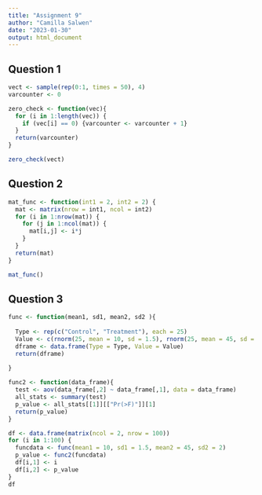 ```yaml
---
title: "Assignment 9"
author: "Camilla Salwen"
date: "2023-01-30"
output: html_document
---
```


## Question 1
```r
vect <- sample(rep(0:1, times = 50), 4)
varcounter <- 0

zero_check <- function(vec){
  for (i in 1:length(vec)) {
    if (vec[i] == 0) {varcounter <- varcounter + 1}
  }
  return(varcounter)
}

zero_check(vect)
```


## Question 2
```r

mat_func <- function(int1 = 2, int2 = 2) {
  mat <- matrix(nrow = int1, ncol = int2)
  for (i in 1:nrow(mat)) {
    for (j in 1:ncol(mat)) {
      mat[i,j] <- i*j
    }
  }
  return(mat)
}

mat_func()
```


## Question 3
```r


func <- function(mean1, sd1, mean2, sd2 ){
  
  Type <- rep(c("Control", "Treatment"), each = 25)
  Value <- c(rnorm(25, mean = 10, sd = 1.5), rnorm(25, mean = 45, sd = 2))
  dframe <- data.frame(Type = Type, Value = Value)
  return(dframe)
  
}

func2 <- function(data_frame){
  test <- aov(data_frame[,2] ~ data_frame[,1], data = data_frame)
  all_stats <- summary(test)
  p_value <- all_stats[[1]][["Pr(>F)"]][1]
  return(p_value)
}

df <- data.frame(matrix(ncol = 2, nrow = 100))    
for (i in 1:100) {
  funcdata <- func(mean1 = 10, sd1 = 1.5, mean2 = 45, sd2 = 2)
  p_value <- func2(funcdata)
  df[i,1] <- i
  df[i,2] <- p_value
}
df

```







